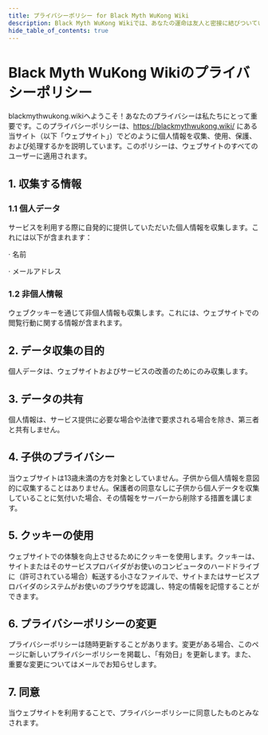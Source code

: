 ```yaml
---
title: プライバシーポリシー for Black Myth WuKong Wiki
description: Black Myth WuKong Wikiでは、あなたの運命は友人と密接に結びついています——文字通りです！このユニークな協力パズル解決ゲームは、あなたの知恵、関係、友情を試します。
hide_table_of_contents: true
---
```


# Black Myth WuKong Wikiのプライバシーポリシー

blackmythwukong.wikiへようこそ！あなたのプライバシーは私たちにとって重要です。このプライバシーポリシーは、https://blackmythwukong.wiki/ にある当サイト（以下「ウェブサイト」）でどのように個人情報を収集、使用、保護、および処理するかを説明しています。このポリシーは、ウェブサイトのすべてのユーザーに適用されます。

## 1. 収集する情報

### 1.1 個人データ

サービスを利用する際に自発的に提供していただいた個人情報を収集します。これには以下が含まれます：

· 名前

· メールアドレス

### 1.2 非個人情報

ウェブクッキーを通じて非個人情報も収集します。これには、ウェブサイトでの閲覧行動に関する情報が含まれます。

## 2. データ収集の目的

個人データは、ウェブサイトおよびサービスの改善のためにのみ収集します。

## 3. データの共有

個人情報は、サービス提供に必要な場合や法律で要求される場合を除き、第三者と共有しません。

## 4. 子供のプライバシー

当ウェブサイトは13歳未満の方を対象としていません。子供から個人情報を意図的に収集することはありません。保護者の同意なしに子供から個人データを収集していることに気付いた場合、その情報をサーバーから削除する措置を講じます。

## 5. クッキーの使用
ウェブサイトでの体験を向上させるためにクッキーを使用します。クッキーは、サイトまたはそのサービスプロバイダがお使いのコンピュータのハードドライブに（許可されている場合）転送する小さなファイルで、サイトまたはサービスプロバイダのシステムがお使いのブラウザを認識し、特定の情報を記憶することができます。

## 6. プライバシーポリシーの変更

プライバシーポリシーは随時更新することがあります。変更がある場合、このページに新しいプライバシーポリシーを掲載し、「有効日」を更新します。また、重要な変更についてはメールでお知らせします。

## 7. 同意

当ウェブサイトを利用することで、プライバシーポリシーに同意したものとみなされます。